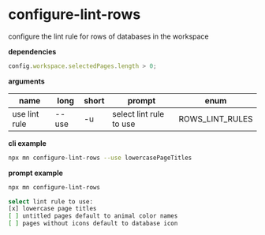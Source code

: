 # configure-lint-rows

configure the lint rule for rows of databases in the workspace

**dependencies**

```typescript
config.workspace.selectedPages.length > 0;
```

**arguments**

| name          | long  | short | prompt                  | enum            |
| ------------- | ----- | ----- | ----------------------- | --------------- |
| use lint rule | --use | -u    | select lint rule to use | ROWS_LINT_RULES |

**cli example**

```sh title="terminal"
npx mn configure-lint-rows --use lowercasePageTitles
```

**prompt example**

```sh title="terminal"
npx mn configure-lint-rows
```

```sh
select lint rule to use:
[x] lowercase page titles
[ ] untitled pages default to animal color names
[ ] pages without icons default to database icon
```
